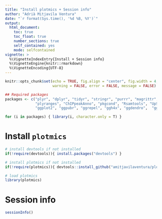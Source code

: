 ```yaml
---
title: "Install plotmics + Session info"
author: "Adrià Mitjavila Ventura"
date: "`r format(Sys.time(), '%d %B, %Y')`"
output:
  html_document:
    toc: true
    toc_float: true
    number_sections: true
    self_contained: yes
    mode: selfcontained
vignette: >
  %\VignetteIndexEntry{Install + Session info}
  %\VignetteEngine{knitr::rmarkdown}
  %\VignetteEncoding{UTF-8}
---
```


```r
knitr::opts_chunk$set(echo = TRUE, fig.align = "center", fig.width = 4, fig.height = 4, 
                      warning = FALSE, error = FALSE, message = FALSE)

## Required packages
packages <- c("plyr", "dplyr", "tidyr", "stringr", "purrr", "magrittr", "reshape2", 
              "plyranges", "ChIPpeakAnno", "pkgcond", "Rsamtools", "UpSetR", "gridExtra", "grid",
              "ggplot2", "ggpubr", "ggrepel", "ggh4x", "ggdendro",  "ggforestplot")

for (i in packages) { library(i, character.only = T) }
```

# Install `plotmics`

```r
# install devtools if not installed
if(!require(devtools)){ install.packages("devtools") }

# install plotmics if not installed
if(!require(plotmics)){ devtools::install_github("amitjavilaventura/plotmics") }
```

```r
# load plotmics
library(plotmics)
```

# Session info

```r
sessionInfo()
```

